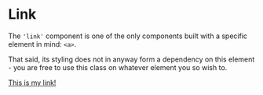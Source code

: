 
<Meta title="Components/Link" />

# Link

The `'link'` component is one of the only components built with a specific element in mind: `<a>`.

That said, its styling does not in anyway form a dependency on this element - you are free to use this class on whatever element you so wish to.

<Canvas>
  <Story name="Default">
    <a className="link" href="#">This is my link!</a>
  </Story>
</Canvas>